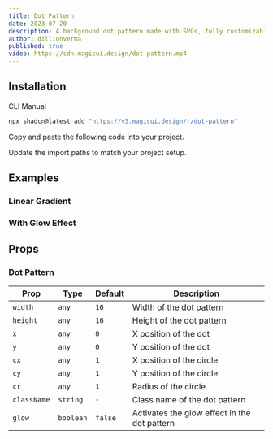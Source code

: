 ```yaml
---
title: Dot Pattern
date: 2023-07-20
description: A background dot pattern made with SVGs, fully customizable using Tailwind CSS.
author: dillionverma
published: true
video: https://cdn.magicui.design/dot-pattern.mp4
---
```


<ComponentPreview name="dot-pattern-demo" />

## Installation

<Tabs defaultValue="cli">

<TabsList>
  <TabsTrigger value="cli">CLI</TabsTrigger>
  <TabsTrigger value="manual">Manual</TabsTrigger>
</TabsList>
<TabsContent value="cli">

```bash
npx shadcn@latest add "https://v3.magicui.design/r/dot-pattern"
```

</TabsContent>

<TabsContent value="manual">

<Steps>

<Step>Copy and paste the following code into your project.</Step>

<ComponentSource name="dot-pattern" />

<Step>Update the import paths to match your project setup.</Step>

</Steps>

</TabsContent>

</Tabs>

## Examples

### Linear Gradient

<ComponentPreview name="dot-pattern-linear-gradient" />

### With Glow Effect

<ComponentPreview name="dot-pattern-with-glow-effect" />

## Props

### Dot Pattern

| Prop        | Type      | Default | Description                                  |
| ----------- | --------- | ------- | -------------------------------------------- |
| `width`     | `any`     | `16`    | Width of the dot pattern                     |
| `height`    | `any`     | `16`    | Height of the dot pattern                    |
| `x`         | `any`     | `0`     | X position of the dot                        |
| `y`         | `any`     | `0`     | Y position of the dot                        |
| `cx`        | `any`     | `1`     | X position of the circle                     |
| `cy`        | `any`     | `1`     | Y position of the circle                     |
| `cr`        | `any`     | `1`     | Radius of the circle                         |
| `className` | `string`  | `-`     | Class name of the dot pattern                |
| `glow`      | `boolean` | `false` | Activates the glow effect in the dot pattern |

